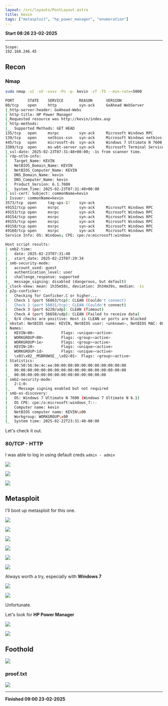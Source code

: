 ```yaml
---
layout: /src/layouts/PostLayout.astro
title: Kevin
tags: ["metasploit", "hp_power_manager", "enumeration"]
---
```


**Start 08:26 23-02-2025**

---
```
Scope:
192.168.246.45
```
## Recon

### Nmap

```bash
sudo nmap -sC -sV -vvvv -Pn -p- kevin -sT -T5 --min-rate=5000

PORT      STATE    SERVICE       REASON      VERSION
80/tcp    open     http          syn-ack     GoAhead WebServer
|_http-server-header: GoAhead-Webs
| http-title: HP Power Manager
|_Requested resource was http://kevin/index.asp
| http-methods: 
|_  Supported Methods: GET HEAD
135/tcp   open     msrpc         syn-ack     Microsoft Windows RPC
139/tcp   open     netbios-ssn   syn-ack     Microsoft Windows netbios-ssn
445/tcp   open     microsoft-ds  syn-ack     Windows 7 Ultimate N 7600 microsoft-ds (workgroup: WORKGROUP)
3389/tcp  open     ms-wbt-server syn-ack     Microsoft Terminal Service
|_ssl-date: 2025-02-23T07:31:48+00:00; -1s from scanner time.
| rdp-ntlm-info: 
|   Target_Name: KEVIN
|   NetBIOS_Domain_Name: KEVIN
|   NetBIOS_Computer_Name: KEVIN
|   DNS_Domain_Name: kevin
|   DNS_Computer_Name: kevin
|   Product_Version: 6.1.7600
|_  System_Time: 2025-02-23T07:31:40+00:00
| ssl-cert: Subject: commonName=kevin
| Issuer: commonName=kevin
3573/tcp  open     tag-ups-1?    syn-ack
49152/tcp open     msrpc         syn-ack     Microsoft Windows RPC
49153/tcp open     msrpc         syn-ack     Microsoft Windows RPC
49154/tcp open     msrpc         syn-ack     Microsoft Windows RPC
49155/tcp open     msrpc         syn-ack     Microsoft Windows RPC
49158/tcp open     msrpc         syn-ack     Microsoft Windows RPC
49160/tcp open     msrpc         syn-ack     Microsoft Windows RPC
Service Info: OS: Windows; CPE: cpe:/o:microsoft:windows

Host script results:
| smb2-time: 
|   date: 2025-02-23T07:31:40
|_  start_date: 2025-02-23T07:29:34
| smb-security-mode: 
|   account_used: guest
|   authentication_level: user
|   challenge_response: supported
|_  message_signing: disabled (dangerous, but default)
|_clock-skew: mean: 1h35m58s, deviation: 3h34m39s, median: -1s
| p2p-conficker: 
|   Checking for Conficker.C or higher...
|   Check 1 (port 56863/tcp): CLEAN (Couldn't connect)
|   Check 2 (port 58031/tcp): CLEAN (Couldn't connect)
|   Check 3 (port 6220/udp): CLEAN (Timeout)
|   Check 4 (port 56658/udp): CLEAN (Failed to receive data)
|_  0/4 checks are positive: Host is CLEAN or ports are blocked
| nbstat: NetBIOS name: KEVIN, NetBIOS user: <unknown>, NetBIOS MAC: 00:50:56:9e:4c:ee (VMware)
| Names:
|   KEVIN<00>            Flags: <unique><active>
|   WORKGROUP<00>        Flags: <group><active>
|   WORKGROUP<1e>        Flags: <group><active>
|   KEVIN<20>            Flags: <unique><active>
|   WORKGROUP<1d>        Flags: <unique><active>
|   \x01\x02__MSBROWSE__\x02<01>  Flags: <group><active>
| Statistics:
|   00:50:56:9e:4c:ee:00:00:00:00:00:00:00:00:00:00:00
|   00:00:00:00:00:00:00:00:00:00:00:00:00:00:00:00:00
|_  00:00:00:00:00:00:00:00:00:00:00:00:00:00
| smb2-security-mode: 
|   2:1:0: 
|_    Message signing enabled but not required
| smb-os-discovery: 
|   OS: Windows 7 Ultimate N 7600 (Windows 7 Ultimate N 6.1)
|   OS CPE: cpe:/o:microsoft:windows_7::-
|   Computer name: kevin
|   NetBIOS computer name: KEVIN\x00
|   Workgroup: WORKGROUP\x00
|_  System time: 2025-02-22T23:31:40-08:00
```

Let's check it out.


### 80/TCP - HTTP

I was able to log in using default creds `admin - admin`

![](../../../assets/df0c7eddddc5f052c2c2951025146992.png)

![](../../../assets/a30b70b948261f8e14fdcbc7343f10b0.png)

![](../../../assets/fc414f71a78fcab968389d472f1f83af.png)


## Metasploit

I'll boot up metasploit for this one.

![](../../../assets/3ffaa1c395fc1e19a2ae5e97ca97b6aa.png)

![](../../../assets/68df85aabf6b3018e38a43ab6b4092bd.png)

![](../../../assets/b9e0228d3ea8ca09385b49a3896e93ce.png)

![](../../../assets/80edb751874151b4d3e379d3f04f341a.png)

![](../../../assets/8160500946132fbc4536265efd62d4d7.png)

![](../../../assets/107f5ddd2dd8197d292b9ca50587c8e4.png)

Always worth a try, especially with **Windows 7**

![](../../../assets/dced9837a3ef200a66852dac0590ef1d.png)

![](../../../assets/75b460e9c8dde0b64969491c8956bb5c.png)

Unfortunate.

Let's look for **HP Power Manager**

![](../../../assets/af09fb60ad0ed6f5224aeae1b9c88f10.png)

![](../../../assets/b659b702e8563b2d770eebaa3862bb95.png)


## Foothold

![](../../../assets/0cc47de8d000fa14cf664b9d43b83986.png)


### proof.txt

![](../../../assets/7f7a233b46ff8c385aaa361a28a5a174.png)

---

**Finished 09:00 23-02-2025**

[^Links]:  [[OSCP Prep]]
